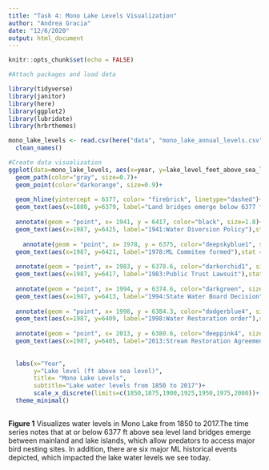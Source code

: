 ```yaml
---
title: "Task 4: Mono Lake Levels Visualization"
author: "Andrea Gracia"
date: "12/6/2020"
output: html_document
---
```


```r
knitr::opts_chunk$set(echo = FALSE)

#Attach packages and load data 

library(tidyverse)
library(janitor)
library(here)
library(ggplot2)
library(lubridate)
library(hrbrthemes)

mono_lake_levels <- read.csv(here("data", "mono_lake_annual_levels.csv"), skip = 5) %>% 
  clean_names()

#Create data visualization
ggplot(data=mono_lake_levels, aes(x=year, y=lake_level_feet_above_sea_level))+
  geom_path(color="gray", size=0.7)+ 
  geom_point(color="darkorange", size=0.9)+
  
  geom_hline(yintercept = 6377, color= "firebrick", linetype="dashed")+
  geom_text(aes(x=1880, y=6379, label="Land bridges emerge below 6377 ft"),stat = "unique", color="firebrick", size=3 )+
  
  annotate(geom = "point", x= 1941, y = 6417, color="black", size=1.8)+
  geom_text(aes(x=1987, y=6425, label="1941:Water Diversion Policy"),stat = "unique", color="black", size=3 )+
  
    annotate(geom = "point", x= 1978, y = 6375, color="deepskyblue1", size=1.8)+
  geom_text(aes(x=1987, y=6421, label="1978:ML Commitee formed"),stat = "unique", color="deepskyblue1", size=3 )+
  
  annotate(geom = "point", x= 1983, y = 6378.6, color="darkorchid1", size=1.8)+
  geom_text(aes(x=1987, y=6417, label="1983:Public Trust Lawsuit"),stat = "unique", color="darkorchid1", size=3)+
  
  annotate(geom = "point", x= 1994, y = 6374.6, color="darkgreen", size=1.8)+
  geom_text(aes(x=1987, y=6413, label="1994:State Water Board Decision"),stat = "unique", color="darkgreen", size=3)+
  
  annotate(geom = "point", x= 1998, y = 6384.3, color="dodgerblue4", size=1.8)+
  geom_text(aes(x=1987, y=6409, label="1998:Water Restoration order"),stat = "unique", color="dodgerblue4", size=3 )+
  
  annotate(geom = "point", x= 2013, y = 6380.6, color="deeppink4", size=1.8)+
  geom_text(aes(x=1987, y=6405, label="2013:Stream Restoration Agreement"),stat = "unique", color="deeppink4", size=3)+
  
  
  labs(x="Year",
       y="Lake level (ft above sea level)", 
       title= "Mono Lake Levels",
       subtitle="Lake water levels from 1850 to 2017")+
       scale_x_discrete(limits=c(1850,1875,1900,1925,1950,1975,2000))+
  theme_minimal()
 
```

**Figure 1** Visualizes water levels in Mono Lake from 1850 to 2017.The time series notes that at or below 6377 ft above sea level land bridges emerge between mainland and lake islands, which allow predators to access major bird nesting sites. In addition, there are six major ML historical events depicted, which impacted the lake water levels we see today.  
